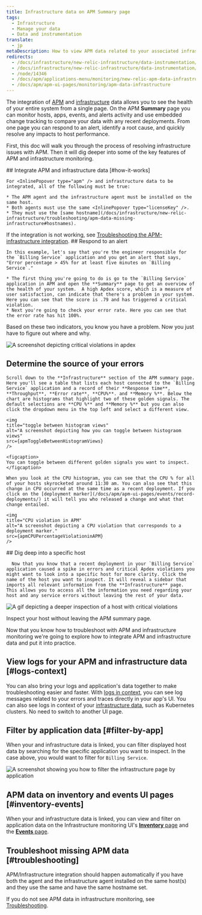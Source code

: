 ```yaml
---
title: Infrastructure data on APM Summary page
tags:
  - Infrastructure
  - Manage your data
  - Data and instrumentation
translate:
  - jp
metaDescription: How to view APM data related to your associated infrastructure data in New Relic.
redirects:
  - /docs/infrastructure/new-relic-infrastructure/data-instrumentation/infra-apm-overview
  - /docs/infrastructure/new-relic-infrastructure/data-instrumentation/new-relic-apm-data-infrastructure
  - /node/14346
  - /docs/apm/applications-menu/monitoring/new-relic-apm-data-infrastructure
  - /docs/apm/apm-ui-pages/monitoring/apm-data-infrastructure
---
```







The integration of [APM](/docs/apm/new-relic-apm/getting-started/welcome-new-relic-apm) and [infrastructure](/docs/infrastructure/new-relic-infrastructure/getting-started/welcome-new-relic-infrastructure) data allows you to see the health of your entire system from a single page. On the APM **Summary** page you can monitor hosts, apps, events, and alerts activity and use embedded change tracking to compare your data with any recent deployments. From one page you can respond to an alert, identify a root cause, and quickly resolve any impacts to host performance. 

First, this doc will walk you through the process of resolving infrastructure issues with APM. Then it will dig deeper into some of the key features of APM and infrastructure monitoring. 

<Steps>
  <Step>
    ## Integrate APM and infrastructure data [#how-it-works]

    For <InlinePopover type="apm" /> and infrastructure data to be integrated, all of the following must be true:

    * The APM agent and the infrastructure agent must be installed on the same host.
    * Both agents must use the same <InlinePopover type="licenseKey" />.
    * They must use the [same hostname](/docs/infrastructure/new-relic-infrastructure/troubleshooting/apm-data-missing-infrastructure#hostnames).

If the integration is not working, see [Troubleshooting the APM-infrastructure integration](/docs/infrastructure/new-relic-infrastructure/troubleshooting/apm-data-missing-infrastructure).
    </Step>
    <Step>
    ## Respond to an alert

    In this example, let's say that you're the engineer responsible for the `Billing Service` application and you get an alert that says, "Error percentage > 45% for at least five minutes on `Billing Service`." 
    
    * The first thing you're going to do is go to the `Billing Service` application in APM and open the **Summary** page to get an overview of the health of your system.  A high Apdex score, which is a measure of user satisfaction, can indicate that there's a problem in your system. Here you can see that the score is .79 and has triggered a critical violation. 
    * Next you're going to check your error rate. Here you can see that the error rate has hit 100%. 

Based on these two indicators, you know you have a problem. Now you just have to figure out where and why.  


  <img
    title="Apdex violations"
    alt="A screenshot depicting critical violations in apdex"
    src={apmCriticalViolationsinApdex}
    />
    </Step>
    <Step>
   ## Determine the source of your errors

    Scroll down to the **Infrastructure** section of the APM summary page. Here you'll see a table that lists each host connected to the `Billing Service` application and a record of their **Response time**, **Throughput**, **Error rate**, **CPU%**. and **Memory %**. Below the chart are histograms that highlight two of these golden signals. The default selections are **CPU %** and **Memory %** but you can also click the dropdown menu in the top left and select a different view.

    <img
    title="toggle between histogram views"
    alt="A screenshot depicting how you can toggle between histograom views"
    src={apmToggleBetweenHistogramViews}
    />

    <figcaption>
    You can toggle between different golden signals you want to inspect. 
    </figcaption>

    When you look at the CPU histogram, you can see that the CPU % for all of your hosts skyrocketed around 11:30 am. You can also see that this change in CPU occurred at the same time as a recent deployment. If you click on the [deployment marker](/docs/apm/apm-ui-pages/events/record-deployments/) it will tell you who released a change and what that change entailed. 

    <img
    title="CPU violation in APM"
    alt="A screenshot depicting a CPU violation that corresponds to a deployment marker."
    src={apmCPUPercentageViolationinAPM}
    />
  </Step>
    <Step>
     ## Dig deep into a specific host
      
      Now that you know that a recent deployment in your `Billing Service` application caused a spike in errors and critical Apdex violations you might want to look into a specific host for more clarity. Click the name of the host you want to inspect. It will reveal a sidebar that imports all relevant information from the **Infrastructure** page. This allows you to access all the information you need regarding your host and any service errors without leaving the rest of your data. 

  <img
    title="host with critical violations"
    alt="A gif depicting a deeper inspection of a host with critical violations"
    src={apmExploringaSpecificHostinAPM}
  />

  <figcaption>
    Inspect your host without leaving the APM summary page. 
  </figcaption>
  </Step>
</Steps>

Now that you know how to troubleshoot with APM and infrastructure monitoring we're going to explore how to integrate APM and infrastructure data and put it into practice. 

## View logs for your APM and infrastructure data [#logs-context]

You can also bring your logs and application's data together to make troubleshooting easier and faster. With [logs in context](/docs/logs/logs-context/configure-logs-context-apm-agents/), you can see log messages related to your errors and traces directly in your app's UI. You can also see logs in context of your [infrastructure data](/docs/logs/forward-logs/forward-your-logs-using-infrastructure-agent/), such as Kubernetes clusters. No need to switch to another UI page.

## Filter by application data [#filter-by-app]

When your <InlinePopover type="apm" /> and infrastructure data is linked, you can filter displayed host data by searching for the specific application you want to inspect. In the case above, you would want to filter for `Billing Service`.

<img
    title="filter by application"
    alt="A screenshot showing you how to filter the infrastructure page by application"
    src={apmFilterbyApplication}
/>

## APM data on inventory and events UI pages [#inventory-events]

When your <InlinePopover type="apm" /> and infrastructure data is linked, you can view and filter on application data on the Infrastructure monitoring UI's [**Inventory** page](/docs/infrastructure/new-relic-infrastructure/infrastructure-ui-pages/infrastructure-inventory-page-search-your-entire-infrastructure) and the [**Events** page](/docs/infrastructure/new-relic-infrastructure/infrastructure-ui-pages/infrastructure-events-page-live-feed-every-agent).

## Troubleshoot missing APM data [#troubleshooting]

APM/Infrastructure integration should happen automatically if you have both the <InlinePopover type="apm" /> agent and the infrastructure agent installed on the same host(s) and they use the same <InlinePopover type="licenseKey" /> and have the same hostname set. 

If you do not see APM data in infrastructure monitoring, see [Troubleshooting](/docs/infrastructure/new-relic-infrastructure/troubleshooting/troubleshooting-apm-data-not-infrastructure).
